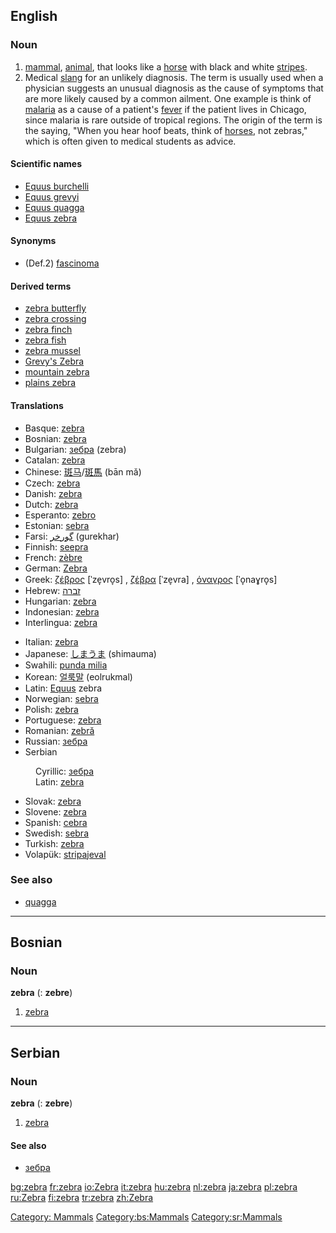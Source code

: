 {{wikipedia}}
==English==

===Noun===
{{en-noun-reg}}

#[[mammal]], [[animal]], that looks like a [[horse]] with black and white [[stripe]]s.
#Medical [[slang]] for an unlikely diagnosis.  The term is usually used when a physician suggests an unusual diagnosis as the cause of symptoms that are more likely caused by a common ailment.  One example is think of [[malaria]] as a cause of a patient's [[fever]] if the patient lives in Chicago, since malaria is rare outside of tropical regions.  The origin of the term is the saying, "When you hear hoof beats, think of [[horse]]s, not zebras," which is often given to medical students as advice.

====Scientific names====
*[[Equus burchelli]]
*[[Equus grevyi]]
*[[Equus quagga]]
*[[Equus zebra]]

====Synonyms====
*(Def.2) [[fascinoma]]

====Derived terms====
*[[zebra butterfly]]
*[[zebra crossing]]
*[[zebra finch]]
*[[zebra fish]]
*[[zebra mussel]]
*[[Grevy's Zebra]]
*[[mountain zebra]]
*[[plains zebra]]

====Translations====
{{top}}
*Basque: [[zebra]]
*Bosnian: [[zebra]] {{f}}
*Bulgarian: [[зебра]] (zebra) {{f}}
*Catalan: [[zebra]] {{f}}
*Chinese: [[斑马]]/[[斑馬]] (bān mǎ)
*Czech: [[zebra]] {{f}}
*Danish: [[zebra]]
*Dutch: [[zebra]] {{m}}
*Esperanto: [[zebro]]
*Estonian: [[sebra]]
*Farsi: [[گورخر]] (gurekhar)
*Finnish: [[seepra]]
*French: [[zèbre]] {{m}}
*German: [[Zebra]] {{n}} 
*Greek: [[ζέβρος]] [ˈze̞vro̞s] {{m}}, [[ζέβρα]] [ˈze̞vra] {{f}}, [[όναγρος]] [ˈo̞naɣro̞s] {{m}}
*Hebrew: [[זברה]]
*Hungarian: [[zebra]]
*Indonesian: [[zebra]]
*Interlingua: [[zebra]]
{{mid}}
*Italian: [[zebra]]
*Japanese: [[しまうま]] (shimauma)
*Swahili: [[punda milia]]
*Korean: [[얼룩말]] (eolrukmal)
*Latin: [[Equus]] zebra
*Norwegian: [[sebra]] {{m}}
*Polish: [[zebra]] {{f}}
*Portuguese: [[zebra]] {{f}}
*Romanian: [[zebră]] {{f}}
*Russian: [[зебра]]
*Serbian
:Cyrillic: [[зебра]] {{f}}
:Latin: [[zebra]] {{f}}
*Slovak: [[zebra]] {{f}}
*Slovene: [[zebra]] {{f}}
*Spanish: [[cebra]] {{f}}
*Swedish: [[sebra]] {{c}}
*Turkish: [[zebra]]
*Volapük: [[stripajeval]]
{{bottom}}

===See also===
*[[quagga]]

[[Category: Mammals]]

----

==Bosnian==
===Noun===
'''zebra''' {{f}} {{s}} ({{p}}: '''zebre''')
#[[zebra#English|zebra]]
[[Category:bs:Mammals]]

----

==Serbian==
===Noun===
'''zebra''' {{f}} {{s}} ({{p}}: '''zebre''')
#[[zebra#English|zebra]]
====See also====
*[[зебра#Serbian|зебра]]
[[Category:sr:Mammals]]

[[bg:zebra]]
[[fr:zebra]]
[[io:Zebra]]
[[it:zebra]]
[[hu:zebra]]
[[nl:zebra]]
[[ja:zebra]]
[[pl:zebra]]
[[ru:Zebra]]
[[fi:zebra]]
[[tr:zebra]]
[[zh:Zebra]]